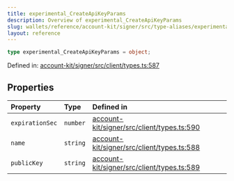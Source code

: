 ```yaml
---
title: experimental_CreateApiKeyParams
description: Overview of experimental_CreateApiKeyParams
slug: wallets/reference/account-kit/signer/src/type-aliases/experimental_CreateApiKeyParams
layout: reference
---
```


```ts
type experimental_CreateApiKeyParams = object;
```

Defined in: [account-kit/signer/src/client/types.ts:587](https://github.com/alchemyplatform/aa-sdk/blob/49e74eee8606f480b200b4612d00d950da8a8742/account-kit/signer/src/client/types.ts#L587)

## Properties

| Property                                 | Type     | Defined in                                                                                                                                                                        |
| :--------------------------------------- | :------- | :-------------------------------------------------------------------------------------------------------------------------------------------------------------------------------- |
| <a id="expirationsec" /> `expirationSec` | `number` | [account-kit/signer/src/client/types.ts:590](https://github.com/alchemyplatform/aa-sdk/blob/49e74eee8606f480b200b4612d00d950da8a8742/account-kit/signer/src/client/types.ts#L590) |
| <a id="name" /> `name`                   | `string` | [account-kit/signer/src/client/types.ts:588](https://github.com/alchemyplatform/aa-sdk/blob/49e74eee8606f480b200b4612d00d950da8a8742/account-kit/signer/src/client/types.ts#L588) |
| <a id="publickey" /> `publicKey`         | `string` | [account-kit/signer/src/client/types.ts:589](https://github.com/alchemyplatform/aa-sdk/blob/49e74eee8606f480b200b4612d00d950da8a8742/account-kit/signer/src/client/types.ts#L589) |
